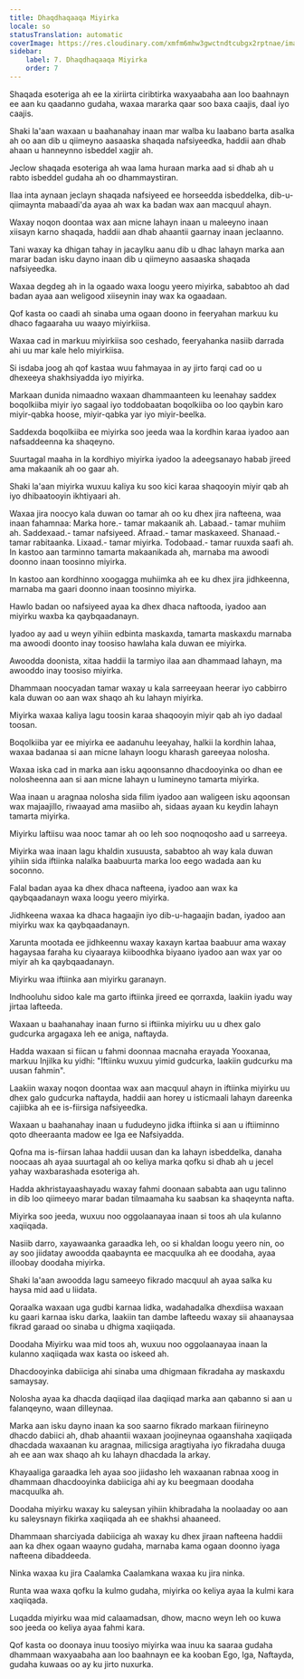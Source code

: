 ```yaml
---
title: Dhaqdhaqaaqa Miyirka
locale: so
statusTranslation: automatic
coverImage: https://res.cloudinary.com/xmfm6mhw3gwctndtcubgx2rptnae/image/upload/v1741354419/small_cover_la_gran_rebelion_28716e29d2.webp
sidebar:
    label: 7. Dhaqdhaqaaqa Miyirka
    order: 7
---
```

Shaqada esoteriga ah ee la xiriirta ciribtirka waxyaabaha aan loo baahnayn ee aan ku qaadanno gudaha, waxaa mararka qaar soo baxa caajis, daal iyo caajis.

Shaki la'aan waxaan u baahanahay inaan mar walba ku laabano barta asalka ah oo aan dib u qiimeyno aasaaska shaqada nafsiyeedka, haddii aan dhab ahaan u hanneynno isbeddel xagjir ah.

Jeclow shaqada esoteriga ah waa lama huraan marka aad si dhab ah u rabto isbeddel gudaha ah oo dhammaystiran.

Ilaa inta aynaan jeclayn shaqada nafsiyeed ee horseedda isbeddelka, dib-u-qiimaynta mabaadi'da ayaa ah wax ka badan wax aan macquul ahayn.

Waxay noqon doontaa wax aan micne lahayn inaan u maleeyno inaan xiisayn karno shaqada, haddii aan dhab ahaantii gaarnay inaan jeclaanno.

Tani waxay ka dhigan tahay in jacaylku aanu dib u dhac lahayn marka aan marar badan isku dayno inaan dib u qiimeyno aasaaska shaqada nafsiyeedka.

Waxaa degdeg ah in la ogaado waxa loogu yeero miyirka, sababtoo ah dad badan ayaa aan weligood xiiseynin inay wax ka ogaadaan.

Qof kasta oo caadi ah sinaba uma ogaan doono in feeryahan markuu ku dhaco fagaaraha uu waayo miyirkiisa.

Waxaa cad in markuu miyirkiisa soo ceshado, feeryahanka nasiib darrada ahi uu mar kale helo miyirkiisa.

Si isdaba joog ah qof kastaa wuu fahmayaa in ay jirto farqi cad oo u dhexeeya shakhsiyadda iyo miyirka.

Markaan dunida nimaadno waxaan dhammaanteen ku leenahay saddex boqolkiiba miyir iyo sagaal iyo toddobaatan boqolkiiba oo loo qaybin karo miyir-qabka hoose, miyir-qabka yar iyo miyir-beelka.

Saddexda boqolkiiba ee miyirka soo jeeda waa la kordhin karaa iyadoo aan nafsaddeenna ka shaqeyno.

Suurtagal maaha in la kordhiyo miyirka iyadoo la adeegsanayo habab jireed ama makaanik ah oo gaar ah.

Shaki la'aan miyirka wuxuu kaliya ku soo kici karaa shaqooyin miyir qab ah iyo dhibaatooyin ikhtiyaari ah.

Waxaa jira noocyo kala duwan oo tamar ah oo ku dhex jira nafteena, waa inaan fahamnaa: Marka hore.- tamar makaanik ah. Labaad.- tamar muhiim ah. Saddexaad.- tamar nafsiyeed. Afraad.- tamar maskaxeed. Shanaad.- tamar rabitaanka. Lixaad.- tamar miyirka. Todobaad.- tamar ruuxda saafi ah. In kastoo aan tarminno tamarta makaanikada ah, marnaba ma awoodi doonno inaan toosinno miyirka.

In kastoo aan kordhinno xoogagga muhiimka ah ee ku dhex jira jidhkeenna, marnaba ma gaari doonno inaan toosinno miyirka.

Hawlo badan oo nafsiyeed ayaa ka dhex dhaca naftooda, iyadoo aan miyirku waxba ka qaybqaadanayn.

Iyadoo ay aad u weyn yihiin edbinta maskaxda, tamarta maskaxdu marnaba ma awoodi doonto inay toosiso hawlaha kala duwan ee miyirka.

Awoodda doonista, xitaa haddii la tarmiyo ilaa aan dhammaad lahayn, ma awooddo inay toosiso miyirka.

Dhammaan noocyadan tamar waxay u kala sarreeyaan heerar iyo cabbirro kala duwan oo aan wax shaqo ah ku lahayn miyirka.

Miyirka waxaa kaliya lagu toosin karaa shaqooyin miyir qab ah iyo dadaal toosan.

Boqolkiiba yar ee miyirka ee aadanuhu leeyahay, halkii la kordhin lahaa, waxaa badanaa si aan micne lahayn loogu kharash gareeyaa nolosha.

Waxaa iska cad in marka aan isku aqoonsanno dhacdooyinka oo dhan ee nolosheenna aan si aan micne lahayn u lumineyno tamarta miyirka.

Waa inaan u aragnaa nolosha sida filim iyadoo aan waligeen isku aqoonsan wax majaajillo, riwaayad ama masiibo ah, sidaas ayaan ku keydin lahayn tamarta miyirka.

Miyirku laftiisu waa nooc tamar ah oo leh soo noqnoqosho aad u sarreeya.

Miyirka waa inaan lagu khaldin xusuusta, sababtoo ah way kala duwan yihiin sida iftiinka nalalka baabuurta marka loo eego wadada aan ku soconno.

Falal badan ayaa ka dhex dhaca nafteena, iyadoo aan wax ka qaybqaadanayn waxa loogu yeero miyirka.

Jidhkeena waxaa ka dhaca hagaajin iyo dib-u-hagaajin badan, iyadoo aan miyirku wax ka qaybqaadanayn.

Xarunta mootada ee jidhkeennu waxay kaxayn kartaa baabuur ama waxay hagaysaa faraha ku ciyaaraya kiiboodhka biyaano iyadoo aan wax yar oo miyir ah ka qaybqaadanayn.

Miyirku waa iftiinka aan miyirku garanayn.

Indhooluhu sidoo kale ma garto iftiinka jireed ee qorraxda, laakiin iyadu way jirtaa lafteeda.

Waxaan u baahanahay inaan furno si iftiinka miyirku uu u dhex galo gudcurka argagaxa leh ee aniga, naftayda.

Hadda waxaan si fiican u fahmi doonnaa macnaha erayada Yooxanaa, markuu Injilka ku yidhi: "Iftiinku wuxuu yimid gudcurka, laakiin gudcurku ma uusan fahmin".

Laakiin waxay noqon doontaa wax aan macquul ahayn in iftiinka miyirku uu dhex galo gudcurka naftayda, haddii aan horey u isticmaali lahayn dareenka cajiibka ah ee is-fiirsiga nafsiyeedka.

Waxaan u baahanahay inaan u fududeyno jidka iftiinka si aan u iftiiminno qoto dheeraanta madow ee Iga ee Nafsiyadda.

Qofna ma is-fiirsan lahaa haddii uusan dan ka lahayn isbeddelka, danaha noocaas ah ayaa suurtagal ah oo keliya marka qofku si dhab ah u jecel yahay waxbarashada esoteriga ah.

Hadda akhristayaashayadu waxay fahmi doonaan sababta aan ugu talinno in dib loo qiimeeyo marar badan tilmaamaha ku saabsan ka shaqeynta nafta.

Miyirka soo jeeda, wuxuu noo oggolaanayaa inaan si toos ah ula kulanno xaqiiqada.

Nasiib darro, xayawaanka garaadka leh, oo si khaldan loogu yeero nin, oo ay soo jiidatay awoodda qaabaynta ee macquulka ah ee doodaha, ayaa illoobay doodaha miyirka.

Shaki la'aan awoodda lagu sameeyo fikrado macquul ah ayaa salka ku haysa mid aad u liidata.

Qoraalka waxaan uga gudbi karnaa lidka, wadahadalka dhexdiisa waxaan ku gaari karnaa isku darka, laakiin tan dambe lafteedu waxay sii ahaanaysaa fikrad garaad oo sinaba u dhigma xaqiiqada.

Doodaha Miyirku waa mid toos ah, wuxuu noo oggolaanayaa inaan la kulanno xaqiiqada wax kasta oo iskeed ah.

Dhacdooyinka dabiiciga ahi sinaba uma dhigmaan fikradaha ay maskaxdu samaysay.

Nolosha ayaa ka dhacda daqiiqad ilaa daqiiqad marka aan qabanno si aan u falanqeyno, waan dilleynaa.

Marka aan isku dayno inaan ka soo saarno fikrado markaan fiirineyno dhacdo dabiici ah, dhab ahaantii waxaan joojineynaa ogaanshaha xaqiiqada dhacdada waxaanan ku aragnaa, milicsiga aragtiyaha iyo fikradaha duuga ah ee aan wax shaqo ah ku lahayn dhacdada la arkay.

Khayaaliga garaadka leh ayaa soo jiidasho leh waxaanan rabnaa xoog in dhammaan dhacdooyinka dabiiciga ahi ay ku beegmaan doodaha macquulka ah.

Doodaha miyirku waxay ku saleysan yihiin khibradaha la noolaaday oo aan ku saleysnayn fikirka xaqiiqada ah ee shakhsi ahaaneed.

Dhammaan sharciyada dabiiciga ah waxay ku dhex jiraan nafteena haddii aan ka dhex ogaan waayno gudaha, marnaba kama ogaan doonno iyaga nafteena dibaddeeda.

Ninka waxaa ku jira Caalamka Caalamkana waxaa ku jira ninka.

Runta waa waxa qofku la kulmo gudaha, miyirka oo keliya ayaa la kulmi kara xaqiiqada.

Luqadda miyirku waa mid calaamadsan, dhow, macno weyn leh oo kuwa soo jeeda oo keliya ayaa fahmi kara.

Qof kasta oo doonaya inuu toosiyo miyirka waa inuu ka saaraa gudaha dhammaan waxyaabaha aan loo baahnayn ee ka kooban Ego, Iga, Naftayda, gudaha kuwaas oo ay ku jirto nuxurka.

